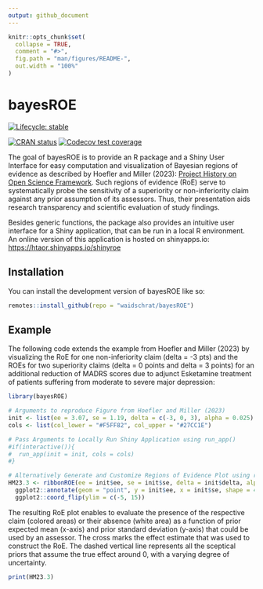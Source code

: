 ```yaml
---
output: github_document
---
```


<!-- README.md is generated from README.Rmd. Please edit that file -->

```r
knitr::opts_chunk$set(
  collapse = TRUE,
  comment = "#>",
  fig.path = "man/figures/README-",
  out.width = "100%"
)
```

# bayesROE

<!-- badges: start -->
[![Lifecycle: stable](https://img.shields.io/badge/lifecycle-stable-brightgreen.svg)](https://lifecycle.r-lib.org/articles/stages.html#stable)

[![CRAN status](https://www.r-pkg.org/badges/version/bayesROE)](https://CRAN.R-project.org/package=bayesROE)
[![Codecov test coverage](https://codecov.io/gh/waidschrat/bayesROE/branch/main/graph/badge.svg)](https://app.codecov.io/gh/waidschrat/bayesROE?branch=main)
<!-- badges: end -->

The goal of bayesROE is to provide an R package and a Shiny User Interface for easy
computation and visualization of Bayesian regions of evidence as described by Hoefler 
and Miller (2023): [Project History on Open Science Framework](https://osf.io/jxnsv/). 
Such regions of evidence (RoE) serve to systematically probe the sensitivity of a superiority or non-inferiority claim against any prior assumption of its assessors. Thus, their presentation aids
research transparency and scientific evaluation of study findings.

Besides generic functions, the package also provides an intuitive user interface
for a Shiny application, that can be run in a local R environment. An online version of this application is hosted on shinyapps.io: [https://htaor.shinyapps.io/shinyroe](https://htaor.shinyapps.io/shinyroe/)


## Installation

You can install the development version of bayesROE like so:

``` r
remotes::install_github(repo = "waidschrat/bayesROE")
```


## Example

The following code extends the example from Hoefler and Miller (2023) by visualizing the RoE for one non-inferiority claim (delta = -3 pts) and the ROEs for two superiority claims (delta = 0 points and delta = 3 points) for an additional reduction of MADRS scores due to adjunct Esketamine treatment of patients suffering from moderate to severe major depression:

```r
library(bayesROE)

# Arguments to reproduce Figure from Hoefler and Miller (2023)
init <- list(ee = 3.07, se = 1.19, delta = c(-3, 0, 3), alpha = 0.025)
cols <- list(col_lower = "#F5FF82", col_upper = "#27CC1E")

# Pass Arguments to Locally Run Shiny Application using run_app()
#if(interactive()){
#  run_app(init = init, cols = cols)
#}

# Alternatively Generate and Customize Regions of Evidence Plot using ribbonROE()
HM23.3 <- ribbonROE(ee = init$ee, se = init$se, delta = init$delta, alpha = init$alpha, cols = c(cols$col_lower, cols$col_upper))$plot + 
  ggplot2::annotate(geom = "point", y = init$ee, x = init$se, shape = 4) +
  ggplot2::coord_flip(ylim = c(-5, 15))

```


The resulting RoE plot enables to evaluate the presence of the respective claim (colored areas) or their absence (white area) as a function of prior expected mean (x-axis) and prior standard deviation (y-axis) that could be used by an assessor.
The cross marks the effect estimate that was used to construct the RoE. The dashed vertical line represents all the sceptical priors that assume the true effect around 0, with a varying degree of uncertainty.

```r
print(HM23.3)
```
